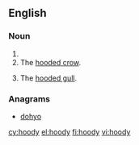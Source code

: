 ==English==

===Noun===
{{en-noun|hoodies}}

# {{alternative spelling of|hoodie}}
# The [[hooded crow]].
# {{context|Scotland|lang=en}} The [[hooded gull]].

===Anagrams===
* [[dohyo#English|dohyo]]

[[cy:hoody]]
[[el:hoody]]
[[fi:hoody]]
[[vi:hoody]]